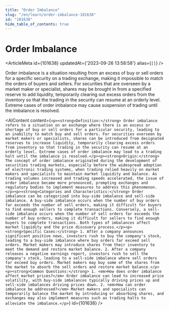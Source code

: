 ```yaml
---
title: "Order Imbalance"
slug: "/en/learn/order-imbalance-101638"
id: "101638"
hide_table_of_contents: true
---
```



# Order Imbalance

<ArticleMeta id={101638} updatedAt={'2023-09-26 13:58:58'} alias={`[]`} />
<div className='border-solid border-b border-t-0 my-4 border-[var(--ifm-color-gray-300)]' />

Order imbalance is a situation resulting from an excess of buy or sell orders for a specific security on a trading exchange, making it impossible to match the orders of buyers and sellers. For securities that are overseen by a market maker or specialist, shares may be brought in from a specified reserve to add liquidity, temporarily clearing out excess orders from the inventory so that the trading in the security can resume at an orderly level. Extreme cases of order imbalance may cause suspension of trading until the imbalance is resolved.

<AIContent content={`<p><strong>Definition:</strong> Order imbalance refers to a situation on an exchange where there is an excess or shortage of buy or sell orders for a particular security, leading to an inability to match buy and sell orders. For securities overseen by market makers or specialists, shares can be introduced from designated reserves to increase liquidity, temporarily clearing excess orders from inventory so that trading in the security can resume at an orderly level. Extreme cases of order imbalance may lead to a trading halt until the imbalance is resolved.</p><p><strong>Origin:</strong> The concept of order imbalance originated during the development of securities trading markets, especially before the widespread adoption of electronic trading systems, when trading relied heavily on market makers and specialists to maintain market liquidity and balance. As trading volumes increased and trading speeds accelerated, the issue of order imbalance became more pronounced, prompting exchanges and regulatory bodies to implement measures to address this phenomenon.</p><p><strong>Categories and Characteristics:</strong> Order imbalance can be categorized into buy-side imbalance and sell-side imbalance. A buy-side imbalance occurs when the number of buy orders far exceeds the number of sell orders, making it difficult for buyers to find enough sellers to complete transactions. Conversely, a sell-side imbalance occurs when the number of sell orders far exceeds the number of buy orders, making it difficult for sellers to find enough buyers to complete transactions. Both types of imbalances affect market liquidity and the price discovery process.</p><p><strong>Specific Cases:</strong> 1. After a company announces significant positive news, investors rush to buy the company's stock, leading to a buy-side imbalance where buy orders far exceed sell orders. Market makers may introduce shares from their inventory to meet the demand and restore market balance. 2. After a company releases a negative earnings report, investors rush to sell the company's stock, leading to a sell-side imbalance where sell orders far exceed buy orders. Market makers may buy some of the shares from the market to absorb the sell orders and restore market balance.</p><p><strong>Common Questions:</strong> 1. <em>How does order imbalance affect market prices?</em> Order imbalance can lead to increased price volatility, with buy-side imbalances typically driving prices up and sell-side imbalances driving prices down. 2. <em>How can order imbalance be addressed?</em> Market makers and specialists can temporarily balance the market by introducing or absorbing shares, and exchanges may also implement measures such as trading halts to alleviate the imbalance.</p>`} id={101638} />
